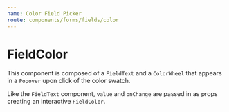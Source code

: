 ```yaml
---
name: Color Field Picker
route: components/forms/fields/color
---
```



<StatusAndResources
  status="experimental"
  figmaURL="https://www.figma.com/file/h7RYPRCSlz3k8fLzEMRSzy/Color-Wheel?node-id=83%3A3"
  githubURL="https://github.com/looker/lens/blob/master/src/components/Colors/ColorWheel.tsx"
  feedbackTitle="ColorWheel Component Feedback"
/>

# FieldColor

This component is composed of a `FieldText` and a `ColorWheel` that appears in a `Popover` upon click of the color swatch.

<Playground>
  <FieldColor />
</Playground>

Like the `FieldText` component, `value` and `onChange` are passed in as props creating an interactive `FieldColor`.

<FieldColorDemo />
